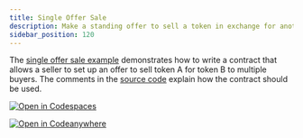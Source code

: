 ```yaml
---
title: Single Offer Sale
description: Make a standing offer to sell a token in exchange for another token.
sidebar_position: 120
---
```


<head>
  <title>
    {`Make a standing offer to sell a token in exchange for another token.`}
  </title>
  <meta charSet="utf-8" />
  <meta
    property="og:title"
    content="Make a standing offer to sell a token in exchange for another token."
  />
  <meta
    property="og:description"
    content="Write a smart contract that allows a seller to set up an offer to sell one token for another token to multiple buyers."
  />
</head>

The [single offer sale example] demonstrates how to write a contract that allows a seller to set up an offer to sell token A for token B to multiple buyers. The comments in the [source code] explain how the contract should be used.

[![Open in Codespaces](https://github.com/codespaces/badge.svg)][open-in-github-codespaces]

[![Open in Codeanywhere](https://codeanywhere.com/img/open-in-codeanywhere-btn.svg)][open-in-code-anywhere]

[open-in-github-codespaces]: https://github.com/codespaces/new?repo=stellar/soroban-examples&editor=web
[open-in-code-anywhere]: https://app.codeanywhere.com/#https://github.com/stellar/soroban-examples
[single offer sale example]: https://github.com/stellar/soroban-examples/tree/v23.0.0/single_offer
[source code]: https://github.com/stellar/soroban-examples/tree/v23.0.0/single_offer/src/lib.rs
